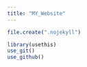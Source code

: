 ```yaml
---
title: "MY_Website"
---
```


```r
file.create(".nojekyll")
```

```r
library(usethis)
use_git()
use_github()
```
